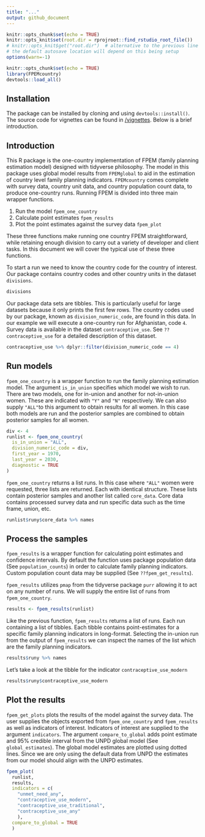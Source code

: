 ```yaml
---
title: "..."
output: github_document
---
```

```r
knitr::opts_chunk$set(echo = TRUE)
knitr::opts_knit$set(root.dir = rprojroot::find_rstudio_root_file())
# knitr::opts_knit$get("root.dir")  # alternative to the previous line
# the default autosave location will depend on this being setup
options(warn=-1)
```


```r
knitr::opts_chunk$set(echo = TRUE)
library(FPEMcountry)
devtools::load_all()
```

<!-- ## Table of Contents -->
<!-- 1. [Introduction](#intro) -->
<!-- 2. [Run models](#run) -->
<!-- 3. [Post-process](#post-process) -->
<!-- 4. [Plot model results](#plot) -->
 
 
## Installation
The package can be installed by cloning and using `devtools::install()`. The source code for vignettes can be found in [/vignettes](https://github.com/FPcounts/FPEMcountry/tree/master/vignettes). Below is a brief introduction.

## Introduction
This R package is the one-country implementation of FPEM (family planning estimation model) designed with tidyverse philosophy. The model in this package uses global model results from `FPEMglobal` to aid in the estimation of country level family planning indicators. `FPEMcountry` comes complete with survey data, country unit data, and country population count data, to produce one-country runs. Running FPEM is divided into three main wrapper functions.

1. Run the model `fpem_one_country`
2. Calculate point estimates `fpem_results`
3. Plot the point estimates against the survey data `fpem_plot`

These three functions make running one country FPEM straightforward, while retaining enough division to carry out a variety of developer and client tasks. In this document we will cover the typical use of these three functions.

To start a run we need to know the country code for the country of interest. Our package contains country codes and other country units in the dataset `divisions`. 

```r
divisions
```

Our package data sets are tibbles. This is particularly useful for large datasets because it only prints the first few rows. The country codes used by our package, known as `division_numeric_code`, are found in this data. In our example we will execute a one-country run for Afghanistan, code `4`. Survey data is available in the dataset `contraceptive_use`. See `??contraceptive_use` for a detailed description of this dataset.

```r
contraceptive_use %>% dplyr::filter(division_numeric_code == 4)
```


## <a name="run"></a>
## Run models
`fpem_one_country` is a wrapper function to run the family planning estimation model. The argument `is_in_union` specifies which model we wish to run. There are two models, one for in-union and another for not-in-union women. These are indicated with `"Y"` and `"N"` respectively. We can also supply `"ALL" `to this argument to obtain results for all women. In this case both models are run and the posterior samples are combined to obtain posterior samples for all women.
```r
div <- 4
runlist <- fpem_one_country(
  is_in_union = "ALL",
  division_numeric_code = div,
  first_year = 1970,
  last_year = 2030,
  diagnostic = TRUE
)
```

`fpem_one_country` returns a list runs. In this case where `"ALL"` women were requested, three lists are returned. Each with identical structure. These lists contain posterior samples and another list called `core_data`. Core data contains processed survey data and run specific data such as the time frame, union, etc.
```r
runlist$runy$core_data %>% names
```

## Process the samples
`fpem_results` is a wrapper function for calculating point estimates and confidence intervals. By default the function uses package population data (See `population_counts`) in order to calculate family planning indicators. Custom population count data may be supplied (See `??fpem_get_results`).

`fpem_results` utilizes `pmap` from the tidyverse package `purr` allowing it to act on any number of runs. We will supply the entire list of runs from `fpem_one_country`.
```r
results <- fpem_results(runlist)
```

Like the previous function, `fpem_results` returns a list of runs. Each run containing a list of tibbles. Each tibble contains point-estimates for a specific family planning indicators in long-format. Selecting the in-union run from the output of `fpem_results` we can inspect the names of the list which are the family planning indicators.
```r
results$runy %>% names
```
Let's take a look at the tibble for the indicator `contraceptive_use_modern`
```r
results$runy$contraceptive_use_modern
```


## Plot the results
`fpem_get_plots` plots the results of the model against the survey data. The user supplies the objects exported from `fpem_one_country` and `fpem_results` as well as indicators of interest. Indicators of interest are supplied to the argument `indicators`. The argument `compare_to_global` adds point estimate and 95% credible interval from the UNPD global model (See `global_estimates`). The global model estimates are plotted using dotted lines. Since we are only using the default data from UNPD the estimates from our model should align with the UNPD estimates.
```r
fpem_plot(
  runlist,
  results,
  indicators = c(
    "unmet_need_any",
    "contraceptive_use_modern",
    "contraceptive_use_traditional",
    "contraceptive_use_any"
    ),
  compare_to_global = TRUE
  )
```


